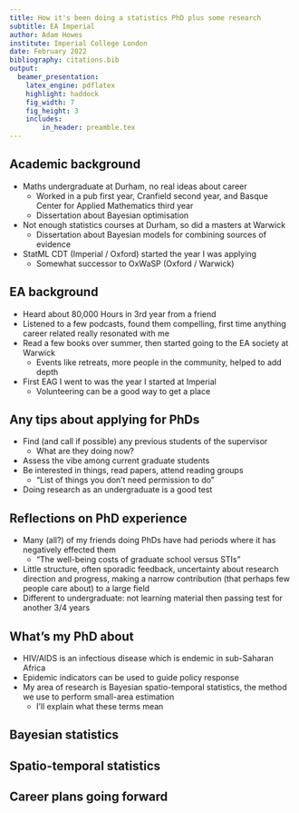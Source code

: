 ```yaml
---
title: How it's been doing a statistics PhD plus some research
subtitle: EA Imperial
author: Adam Howes
institute: Imperial College London
date: February 2022
bibliography: citations.bib
output:
  beamer_presentation:
    latex_engine: pdflatex
    highlight: haddock
    fig_width: 7 
    fig_height: 3
    includes:
        in_header: preamble.tex
---
```


## Academic background

* Maths undergraduate at Durham, no real ideas about career
  * Worked in a pub first year, Cranfield second year, and Basque Center for Applied Mathematics third year
  * Dissertation about Bayesian optimisation 
* Not enough statistics courses at Durham, so did a masters at Warwick
  * Dissertation about Bayesian models for combining sources of evidence
* StatML CDT (Imperial / Oxford) started the year I was applying
  * Somewhat successor to OxWaSP (Oxford / Warwick)

## EA background

* Heard about 80,000 Hours in 3rd year from a friend
* Listened to a few podcasts, found them compelling, first time anything career related really resonated with me
* Read a few books over summer, then started going to the EA society at Warwick
  * Events like retreats, more people in the community, helped to add depth
* First EAG I went to was the year I started at Imperial
  * Volunteering can be a good way to get a place

## Any tips about applying for PhDs

* Find (and call if possible) any previous students of the supervisor
  * What are they doing now?
* Assess the vibe among current graduate students
* Be interested in things, read papers, attend reading groups
  * "List of things you don't need permission to do"
* Doing research as an undergraduate is a good test

## Reflections on PhD experience

* Many (all?) of my friends doing PhDs have had periods where it has negatively effected them
  * "The well-being costs of graduate school versus STIs"
* Little structure, often sporadic feedback, uncertainty about research direction and progress, making a narrow contribution (that perhaps few people care about) to a large field
* Different to undergraduate: not learning material then passing test for another 3/4 years

## What's my PhD about

* HIV/AIDS is an infectious disease which is endemic in sub-Saharan Africa
* Epidemic indicators can be used to guide policy response
* My area of research is Bayesian spatio-temporal statistics, the method we use to perform small-area estimation
  * I'll explain what these terms mean

## Bayesian statistics

## Spatio-temporal statistics

## Career plans going forward
